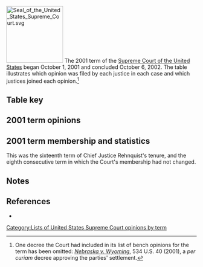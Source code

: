 [[Image:Seal of the United States Supreme Court.svg|150px|right]]
The 2001 term of the [[Supreme Court of the United States]] began October 1, 2001 and concluded October 6, 2002. The table illustrates which opinion was filed by each justice in each case and which justices joined each opinion.<ref>One decree the Court had included in its list of bench opinions for the term has been omitted: ''[[Nebraska v. Wyoming]]'', 534 U.S. 40 (2001), a ''per curiam'' decree approving the parties' settlement.</ref>

==Table key==
{{SCOTUStablekey}}

==2001 term opinions==
{{SCOTUS-termlist-start|Rehnquist|Stevens|O'Connor|Scalia|Kennedy|Souter|Thomas|Ginsburg|Breyer}}
{{SCOTUS-termlist-entry
 |#=1
 |case=United States Postal Service v. Gregory
 |volume=534
 |page=1
 |argue-date=October 9, 2001
 |decision-date=November 13, 2001
 |justice1-opinion1=joinmajority |justice1-sortcode=J1<!--rehnquist-->
 |justice2-opinion1=joinmajority |justice2-sortcode=J1<!--stevens-->
 |justice3-opinion1=majority |justice3-sortcode=1<!--o'connor-->
 |justice4-opinion1=joinmajority |justice4-sortcode=J1<!--scalia-->
 |justice5-opinion1=joinmajority |justice5-sortcode=J1<!--kennedy-->
 |justice6-opinion1=joinmajority |justice6-sortcode=J1<!--souter-->
 |justice7-opinion1=joinmajority |justice7-opinion2=concurrence1 |justice7-sortcode=2J1<!--thomas-->
 |justice8-opinion1=concurrence2 |justice8-sortcode=2<!--ginsburg-->
 |justice9-opinion1=joinmajority |justice9-sortcode=J1<!--breyer-->
}}
{{SCOTUS-termlist-entry
 |#=2
 |case=TRW Inc. v. Andrews
 |volume=534
 |page=19
 |argue-date=October 9, 2001
 |decision-date=November 13, 2001
 |justice1-opinion1=joinmajority |justice1-sortcode=J1<!--rehnquist-->
 |justice2-opinion1=joinmajority |justice2-sortcode=J1<!--stevens-->
 |justice3-opinion1=joinmajority |justice3-sortcode=J1<!--o'connor-->
 |justice4-opinion1=concurrence |justice4-sortcode=2<!--scalia-->
 |justice5-opinion1=joinmajority |justice5-sortcode=J1<!--kennedy-->
 |justice6-opinion1=joinmajority |justice6-sortcode=J1<!--souter-->
 |justice7-opinion1=joinconcurrence |justice7-sortcode=J2<!--thomas-->
 |justice8-opinion1=majority |justice8-sortcode=1<!--ginsburg-->
 |justice9-opinion1=joinmajority |justice9-sortcode=J1<!--breyer-->
}}
{{SCOTUS-termlist-entry
 |#=3
 |case=Correctional Services Corp. v. Malesko
 |volume=534
 |page=61
 |argue-date=October 1, 2001
 |decision-date=November 27, 2001
 |justice1-opinion1=majority |justice1-sortcode=1<!--rehnquist-->
 |justice2-opinion1=dissent |justice2-sortcode=4<!--stevens-->
 |justice3-opinion1=joinmajority |justice3-sortcode=J1<!--o'connor-->
 |justice4-opinion1=joinmajority |justice4-opinion2=concurrence |justice4-sortcode=2J1<!--scalia-->
 |justice5-opinion1=joinmajority |justice5-sortcode=J1<!--kennedy-->
 |justice6-opinion1=joindissent |justice6-sortcode=J4<!--souter-->
 |justice7-opinion1=joinmajority |justice7-opinion2=joinconcurrence |justice7-sortcode=J1J2<!--thomas-->
 |justice8-opinion1=joindissent |justice8-sortcode=J4<!--ginsburg-->
 |justice9-opinion1=joindissent |justice9-sortcode=J4<!--breyer-->
}}
{{SCOTUS-termlist-entry
 |#=4
 |case=Chickasaw Nation v. United States
 |volume=534
 |page=84
 |argue-date=October 2, 2001
 |decision-date=November 27, 2001
 |justice1-opinion1=joinmajority |justice1-sortcode=J1<!--rehnquist-->
 |justice2-opinion1=joinmajority |justice2-sortcode=J1<!--stevens-->
 |justice3-opinion1=dissent |justice3-sortcode=4<!--o'connor-->
 |justice4-opinion1=partjoinmajority |justice4-sortcode=J1X<!--scalia-->
 |justice5-opinion1=joinmajority |justice5-sortcode=J1<!--kennedy-->
 |justice6-opinion1=joindissent |justice6-sortcode=J4<!--souter-->
 |justice7-opinion1=partjoinmajority |justice7-sortcode=J1X<!--thomas-->
 |justice8-opinion1=joinmajority |justice8-sortcode=J1<!--ginsburg-->
 |justice9-opinion1=majority |justice9-sortcode=1<!--breyer-->
}}
{{SCOTUS-termlist-entry
 |#=5
 |case=Adarand Constructors, Inc. v. Mineta
 |volume=534
 |page=103
 |argue-date=October 31, 2001
 |decision-date=November 27, 2001
 |justice1-opinion1=joinmajority |justice1-sortcode=J1<!--rehnquist-->
 |justice2-opinion1=joinmajority |justice2-sortcode=J1<!--stevens-->
 |justice3-opinion1=joinmajority |justice3-sortcode=J1<!--o'connor-->
 |justice4-opinion1=joinmajority |justice4-sortcode=J1<!--scalia-->
 |justice5-opinion1=joinmajority |justice5-sortcode=J1<!--kennedy-->
 |justice6-opinion1=joinmajority |justice6-sortcode=J1<!--souter-->
 |justice7-opinion1=joinmajority |justice7-sortcode=J1<!--thomas-->
 |justice8-opinion1=joinmajority |justice8-sortcode=J1<!--ginsburg-->
 |justice9-opinion1=joinmajority |justice9-sortcode=J1<!--breyer-->
}}
{{SCOTUS-termlist-entry
 |#=6
 |case=United States v. Knights
 |volume=534
 |page=112
 |argue-date=November 6, 2001
 |decision-date=December 10, 2001
 |justice1-opinion1=majority |justice1-sortcode=1<!--rehnquist-->
 |justice2-opinion1=joinmajority |justice2-sortcode=J1<!--stevens-->
 |justice3-opinion1=joinmajority |justice3-sortcode=J1<!--o'connor-->
 |justice4-opinion1=joinmajority |justice4-sortcode=J1<!--scalia-->
 |justice5-opinion1=joinmajority |justice5-sortcode=J1<!--kennedy-->
 |justice6-opinion1=joinmajority |justice6-opinion2=concurrence |justice6-sortcode=2J1<!--souter-->
 |justice7-opinion1=joinmajority |justice7-sortcode=J1<!--thomas-->
 |justice8-opinion1=joinmajority |justice8-sortcode=J1<!--ginsburg-->
 |justice9-opinion1=joinmajority |justice9-sortcode=J1<!--breyer-->
}}
{{SCOTUS-termlist-entry
 |#=7
 |case=J. E. M. Ag Supply, Inc. v. Pioneer Hi-Bred International, Inc.
 |volume=534
 |page=124
 |argue-date=October 3, 2001
 |decision-date=December 10, 2001
 |justice1-opinion1=joinmajority |justice1-sortcode=J1<!--rehnquist-->
 |justice2-opinion1=joindissent |justice2-sortcode=J4<!--stevens-->
 |justice3-opinion1=didnotparticipate |justice3-sortcode=X<!--o'connor-->
 |justice4-opinion1=joinmajority |justice4-opinion2=concurrence |justice4-sortcode=2J1<!--scalia-->
 |justice5-opinion1=joinmajority |justice5-sortcode=J1<!--kennedy-->
 |justice6-opinion1=joinmajority |justice6-sortcode=J1<!--souter-->
 |justice7-opinion1=majority |justice7-sortcode=1<!--thomas-->
 |justice8-opinion1=joinmajority |justice8-sortcode=J1<!--ginsburg-->
 |justice9-opinion1=dissent |justice9-sortcode=4<!--breyer-->
}}
{{SCOTUS-termlist-entry
 |#=8
 |case=Stewart v. Smith
 |volume=534
 |page=157
 |argue-date=
 |decision-date=December 12, 2001
 |justice1-opinion1=joinmajority |justice1-sortcode=J1<!--rehnquist-->
 |justice2-opinion1=joinmajority |justice2-sortcode=J1<!--stevens-->
 |justice3-opinion1=joinmajority |justice3-sortcode=J1<!--o'connor-->
 |justice4-opinion1=joinmajority |justice4-sortcode=J1<!--scalia-->
 |justice5-opinion1=joinmajority |justice5-sortcode=J1<!--kennedy-->
 |justice6-opinion1=joinmajority |justice6-sortcode=J1<!--souter-->
 |justice7-opinion1=joinmajority |justice7-sortcode=J1<!--thomas-->
 |justice8-opinion1=joinmajority |justice8-sortcode=J1<!--ginsburg-->
 |justice9-opinion1=joinmajority |justice9-sortcode=J1<!--breyer-->
}}
{{SCOTUS-termlist-entry
 |#=9
 |case=Dusenberry v. United States
 |volume=534
 |page=161
 |argue-date=October 29, 2001
 |decision-date=January 8, 2002
 |justice1-opinion1=majority |justice1-sortcode=1<!--rehnquist-->
 |justice2-opinion1=joindissent |justice2-sortcode=J4<!--stevens-->
 |justice3-opinion1=joinmajority |justice3-sortcode=J1<!--o'connor-->
 |justice4-opinion1=joinmajority |justice4-sortcode=J1<!--scalia-->
 |justice5-opinion1=joinmajority |justice5-sortcode=J1<!--kennedy-->
 |justice6-opinion1=joindissent |justice6-sortcode=J4<!--souter-->
 |justice7-opinion1=joinmajority |justice7-sortcode=J1<!--thomas-->
 |justice8-opinion1=dissent |justice8-sortcode=4<!--ginsburg-->
 |justice9-opinion1=joindissent |justice9-sortcode=J4<!--breyer-->
}}
{{SCOTUS-termlist-entry
 |#=10
 |case=Toyota Motor Mfg., Ky., Inc. v. Williams
 |volume=534
 |page=184
 |argue-date=November 7, 2001
 |decision-date=January 8, 2002
 |justice1-opinion1=joinmajority |justice1-sortcode=J1<!--rehnquist-->
 |justice2-opinion1=joinmajority |justice2-sortcode=J1<!--stevens-->
 |justice3-opinion1=majority |justice3-sortcode=1<!--o'connor-->
 |justice4-opinion1=joinmajority |justice4-sortcode=J1<!--scalia-->
 |justice5-opinion1=joinmajority |justice5-sortcode=J1<!--kennedy-->
 |justice6-opinion1=joinmajority |justice6-sortcode=J1<!--souter-->
 |justice7-opinion1=joinmajority |justice7-sortcode=J1<!--thomas-->
 |justice8-opinion1=joinmajority |justice8-sortcode=J1<!--ginsburg-->
 |justice9-opinion1=joinmajority |justice9-sortcode=J1<!--breyer-->
}}
{{SCOTUS-termlist-entry
 |#=11
 |case=Great-West Life & Annuity Ins. Co. v. Knudson
 |volume=534
 |page=204
 |argue-date=October 1, 2001
 |decision-date=January 8, 2002
 |justice1-opinion1=joinmajority |justice1-sortcode=J1<!--rehnquist-->
 |justice2-opinion1=dissent1 |justice2-opinion2=joindissent2 |justice2-sortcode=4J4<!--stevens-->
 |justice3-opinion1=joinmajority |justice3-sortcode=J1<!--o'connor-->
 |justice4-opinion1=majority |justice4-sortcode=1<!--scalia-->
 |justice5-opinion1=joinmajority |justice5-sortcode=J1<!--kennedy-->
 |justice6-opinion1=joindissent2 |justice6-sortcode=J4<!--souter-->
 |justice7-opinion1=joinmajority |justice7-sortcode=J1<!--thomas-->
 |justice8-opinion1=dissent2 |justice8-sortcode=4<!--ginsburg-->
 |justice9-opinion1=joindissent2 |justice9-sortcode=J4<!--breyer-->
}}
{{SCOTUS-termlist-entry
 |#=12
 |case=Chao v. Mallard Bay Drilling, Inc.
 |volume=534
 |page=235
 |argue-date=October 31, 2001
 |decision-date=January 9, 2002
 |justice1-opinion1=joinmajority |justice1-sortcode=J1<!--rehnquist-->
 |justice2-opinion1=majority |justice2-sortcode=1<!--stevens-->
 |justice3-opinion1=joinmajority |justice3-sortcode=J1<!--o'connor-->
 |justice4-opinion1=didnotparticipate |justice4-sortcode=X<!--scalia-->
 |justice5-opinion1=joinmajority |justice5-sortcode=J1<!--kennedy-->
 |justice6-opinion1=joinmajority |justice6-sortcode=J1<!--souter-->
 |justice7-opinion1=joinmajority |justice7-sortcode=J1<!--thomas-->
 |justice8-opinion1=joinmajority |justice8-sortcode=J1<!--ginsburg-->
 |justice9-opinion1=joinmajority |justice9-sortcode=J1<!--breyer-->
}}
{{SCOTUS-termlist-entry
 |#=13
 |case=Kelly v. South Carolina
 |volume=234
 |page=246
 |argue-date=November 26, 2001
 |decision-date=January 9, 2002
 |justice1-opinion1=dissent1 |justice1-sortcode=4<!--rehnquist-->
 |justice2-opinion1=joinmajority |justice2-sortcode=J1<!--stevens-->
 |justice3-opinion1=joinmajority |justice3-sortcode=J1<!--o'connor-->
 |justice4-opinion1=joindissent2 |justice4-sortcode=J4<!--scalia-->
 |justice5-opinion1=joindissent1 |justice5-sortcode=J4<!--kennedy-->
 |justice6-opinion1=majority |justice6-sortcode=1<!--souter-->
 |justice7-opinion1=dissent2 |justice7-sortcode=4<!--thomas-->
 |justice8-opinion1=joinmajority |justice8-sortcode=J1<!--ginsburg-->
 |justice9-opinion1=joinmajority |justice9-sortcode=J1<!--breyer-->
}}
{{SCOTUS-termlist-entry
 |#=14
 |case=United States v. Arvizu
 |volume=534
 |page=266
 |argue-date=November 27, 2001
 |decision-date=January 15, 2002
 |justice1-opinion1=majority |justice1-sortcode=1<!--rehnquist-->
 |justice2-opinion1=joinmajority |justice2-sortcode=J1<!--stevens-->
 |justice3-opinion1=joinmajority |justice3-sortcode=J1<!--o'connor-->
 |justice4-opinion1=joinmajority |justice4-opinion2=concurrence |justice4-sortcode=2J1<!--scalia-->
 |justice5-opinion1=joinmajority |justice5-sortcode=J1<!--kennedy-->
 |justice6-opinion1=joinmajority |justice6-sortcode=J1<!--souter-->
 |justice7-opinion1=joinmajority |justice7-sortcode=J1<!--thomas-->
 |justice8-opinion1=joinmajority |justice8-sortcode=J1<!--ginsburg-->
 |justice9-opinion1=joinmajority |justice9-sortcode=J1<!--breyer-->
}}
{{SCOTUS-termlist-entry
 |#=15
 |case=EEOC v. Waffle House, Inc.
 |volume=534
 |page=279
 |argue-date=October 10, 2001
 |decision-date=January 15, 2002
 |justice1-opinion1=joindissent |justice1-sortcode=J4<!--rehnquist-->
 |justice2-opinion1=majority |justice2-sortcode=1<!--stevens-->
 |justice3-opinion1=joinmajority |justice3-sortcode=J1<!--o'connor-->
 |justice4-opinion1=joindissent |justice4-sortcode=J4<!--scalia-->
 |justice5-opinion1=joinmajority |justice5-sortcode=J1<!--kennedy-->
 |justice6-opinion1=joinmajority |justice6-sortcode=J1<!--souter-->
 |justice7-opinion1=dissent |justice7-sortcode=4<!--thomas-->
 |justice8-opinion1=joinmajority |justice8-sortcode=J1<!--ginsburg-->
 |justice9-opinion1=joinmajority |justice9-sortcode=J1<!--breyer-->
}}
{{SCOTUS-termlist-entry
 |#=16
 |case=Thomas v. Chicago Park Dist.
 |volume=534
 |page=316
 |argue-date=December 3, 2001
 |decision-date=January 15, 2002
 |justice1-opinion1=joinmajority |justice1-sortcode=J1<!--rehnquist-->
 |justice2-opinion1=joinmajority |justice2-sortcode=J1<!--stevens-->
 |justice3-opinion1=joinmajority |justice3-sortcode=J1<!--o'connor-->
 |justice4-opinion1=majority |justice4-sortcode=1<!--scalia-->
 |justice5-opinion1=joinmajority |justice5-sortcode=J1<!--kennedy-->
 |justice6-opinion1=joinmajority |justice6-sortcode=J1<!--souter-->
 |justice7-opinion1=joinmajority |justice7-sortcode=J1<!--thomas-->
 |justice8-opinion1=joinmajority |justice8-sortcode=J1<!--ginsburg-->
 |justice9-opinion1=joinmajority |justice9-sortcode=J1<!--breyer-->
}}
{{SCOTUS-termlist-entry
 |#=17
 |case=National Cable & Telecommunications Assn., Inc. v. Gulf Power Co.
 |volume=534
 |page=327
 |argue-date=October 2, 2001
 |decision-date=January 16, 2002
 |justice1-opinion1=joinmajority |justice1-sortcode=J1<!--rehnquist-->
 |justice2-opinion1=joinmajority |justice2-sortcode=J1<!--stevens-->
 |justice3-opinion1=didnotparticipate |justice3-sortcode=X<!--o'connor-->
 |justice4-opinion1=joinmajority |justice4-sortcode=J1<!--scalia-->
 |justice5-opinion1=majority |justice5-sortcode=1<!--kennedy-->
 |justice6-opinion1=partjoinmajority |justice6-opinion2=joinconcurrencedissent |justice6-sortcode=J1XJ3<!--souter-->
 |justice7-opinion1=partjoinmajority |justice7-opinion2=concurrencedissent |justice7-sortcode=3J1X<!--thomas-->
 |justice8-opinion1=joinmajority |justice8-sortcode=J1<!--ginsburg-->
 |justice9-opinion1=joinmajority |justice9-sortcode=J1<!--breyer-->
}}
{{SCOTUS-termlist-entry
 |#=18
 |case=Lee v. Kemna
 |volume=534
 |page=362
 |argue-date=October 29, 2001
 |decision-date=January 22, 2002
 |justice1-opinion1=joinmajority |justice1-sortcode=J1<!--rehnquist-->
 |justice2-opinion1=joinmajority |justice2-sortcode=J1<!--stevens-->
 |justice3-opinion1=joinmajority |justice3-sortcode=J1<!--o'connor-->
 |justice4-opinion1=joindissent |justice4-sortcode=J4<!--scalia-->
 |justice5-opinion1=dissent |justice5-sortcode=4<!--kennedy-->
 |justice6-opinion1=joinmajority |justice6-sortcode=J1<!--souter-->
 |justice7-opinion1=joindissent |justice7-sortcode=J4<!--thomas-->
 |justice8-opinion1=majority |justice8-sortcode=1<!--ginsburg-->
 |justice9-opinion1=joinmajority |justice9-sortcode=J1<!--breyer-->
}}
{{SCOTUS-termlist-entry
 |#=19
 |case=Kansas v. Crane
 |volume=534
 |page=407
 |argue-date=October 30, 2001
 |decision-date=January 22, 2002
 |justice1-opinion1=joinmajority |justice1-sortcode=J1<!--rehnquist-->
 |justice2-opinion1=joinmajority |justice2-sortcode=J1<!--stevens-->
 |justice3-opinion1=joinmajority |justice3-sortcode=J1<!--o'connor-->
 |justice4-opinion1=dissent |justice4-sortcode=4<!--scalia-->
 |justice5-opinion1=joinmajority |justice5-sortcode=J1<!--kennedy-->
 |justice6-opinion1=joinmajority |justice6-sortcode=J1<!--souter-->
 |justice7-opinion1=joindissent |justice7-sortcode=J4<!--thomas-->
 |justice8-opinion1=joinmajority |justice8-sortcode=J1<!--ginsburg-->
 |justice9-opinion1=majority |justice9-sortcode=1<!--breyer-->
}}
{{SCOTUS-termlist-entry
 |#=20
 |case=Owasso Independent School Dist. No. I-011 v. Falvo
 |volume=534
 |page=426
 |argue-date=November 27, 2001
 |decision-date=February 19, 2002
 |justice1-opinion1=joinmajority |justice1-sortcode=J1<!--rehnquist-->
 |justice2-opinion1=joinmajority |justice2-sortcode=J1<!--stevens-->
 |justice3-opinion1=joinmajority |justice3-sortcode=J1<!--o'connor-->
 |justice4-opinion1=concurrence |justice4-sortcode=2<!--scalia-->
 |justice5-opinion1=majority |justice5-sortcode=1<!--kennedy-->
 |justice6-opinion1=joinmajority |justice6-sortcode=J1<!--souter-->
 |justice7-opinion1=joinmajority |justice7-sortcode=J1<!--thomas-->
 |justice8-opinion1=joinmajority |justice8-sortcode=J1<!--ginsburg-->
 |justice9-opinion1=joinmajority |justice9-sortcode=J1<!--breyer-->
}}
{{SCOTUS-termlist-entry
 |#=21
 |case=Barnhart v. Sigmon Coal Co.
 |volume=534
 |page=438
 |argue-date=November 7, 2001
 |decision-date=February 19, 2002
 |justice1-opinion1=joinmajority |justice1-sortcode=J1<!--rehnquist-->
 |justice2-opinion1=dissent |justice2-sortcode=4<!--stevens-->
 |justice3-opinion1=joindissent |justice3-sortcode=J4<!--o'connor-->
 |justice4-opinion1=joinmajority |justice4-sortcode=J1<!--scalia-->
 |justice5-opinion1=joinmajority |justice5-sortcode=J1<!--kennedy-->
 |justice6-opinion1=joinmajority |justice6-sortcode=J1<!--souter-->
 |justice7-opinion1=majority |justice7-sortcode=1<!--thomas-->
 |justice8-opinion1=joinmajority |justice8-sortcode=J1<!--ginsburg-->
 |justice9-opinion1=joindissent |justice9-sortcode=J4<!--breyer-->
}}
{{SCOTUS-termlist-entry
 |#=22
 |case=Wisconsin Dept. of Health and Family Servs. v. Blumer
 |volume=534
 |page=473
 |argue-date=December 3, 2001
 |decision-date=February 20, 2002
 |justice1-opinion1=joinmajority |justice1-sortcode=J1<!--rehnquist-->
 |justice2-opinion1=dissent |justice2-sortcode=4<!--stevens-->
 |justice3-opinion1=joindissent |justice3-sortcode=J4<!--o'connor-->
 |justice4-opinion1=joindissent |justice4-sortcode=J4<!--scalia-->
 |justice5-opinion1=joinmajority |justice5-sortcode=J1<!--kennedy-->
 |justice6-opinion1=joinmajority |justice6-sortcode=J1<!--souter-->
 |justice7-opinion1=joinmajority |justice7-sortcode=J1<!--thomas-->
 |justice8-opinion1=majority |justice8-sortcode=1<!--ginsburg-->
 |justice9-opinion1=joinmajority |justice9-sortcode=J1<!--breyer-->
}}
{{SCOTUS-termlist-entry
 |#=23
 |case=Swierkiewicz v. Sorema N. A.
 |volume=534
 |page=506
 |argue-date=January 15, 2002
 |decision-date=February 26, 2002
 |justice1-opinion1=joinmajority |justice1-sortcode=J1<!--rehnquist-->
 |justice2-opinion1=joinmajority |justice2-sortcode=J1<!--stevens-->
 |justice3-opinion1=joinmajority |justice3-sortcode=J1<!--o'connor-->
 |justice4-opinion1=joinmajority |justice4-sortcode=J1<!--scalia-->
 |justice5-opinion1=joinmajority |justice5-sortcode=J1<!--kennedy-->
 |justice6-opinion1=joinmajority |justice6-sortcode=J1<!--souter-->
 |justice7-opinion1=majority |justice7-sortcode=1<!--thomas-->
 |justice8-opinion1=joinmajority |justice8-sortcode=J1<!--ginsburg-->
 |justice9-opinion1=joinmajority |justice9-sortcode=J1<!--breyer-->
}}
{{SCOTUS-termlist-entry
 |#=24
 |case=Porter v. Nussle
 |volume=534
 |page=516
 |argue-date=January 14, 2002
 |decision-date=February 26, 2002
 |justice1-opinion1=joinmajority |justice1-sortcode=J1<!--rehnquist-->
 |justice2-opinion1=joinmajority |justice2-sortcode=J1<!--stevens-->
 |justice3-opinion1=joinmajority |justice3-sortcode=J1<!--o'connor-->
 |justice4-opinion1=joinmajority |justice4-sortcode=J1<!--scalia-->
 |justice5-opinion1=joinmajority |justice5-sortcode=J1<!--kennedy-->
 |justice6-opinion1=joinmajority |justice6-sortcode=J1<!--souter-->
 |justice7-opinion1=joinmajority |justice7-sortcode=J1<!--thomas-->
 |justice8-opinion1=majority |justice8-sortcode=1<!--ginsburg-->
 |justice9-opinion1=joinmajority |justice9-sortcode=J1<!--breyer-->
}}
{{SCOTUS-termlist-entry
 |#=25
 |case=Raygor v. Regents of Univ. of Minn.
 |volume=534
 |page=533
 |argue-date=November 26, 2001
 |decision-date=February 27, 2002
 |justice1-opinion1=joinmajority |justice1-sortcode=J1<!--rehnquist-->
 |justice2-opinion1=dissent |justice2-sortcode=4<!--stevens-->
 |justice3-opinion1=majority |justice3-sortcode=1<!--o'connor-->
 |justice4-opinion1=joinmajority |justice4-sortcode=J1<!--scalia-->
 |justice5-opinion1=joinmajority |justice5-sortcode=J1<!--kennedy-->
 |justice6-opinion1=joindissent |justice6-sortcode=J4<!--souter-->
 |justice7-opinion1=joinmajority |justice7-sortcode=J1<!--thomas-->
 |justice8-opinion1=concurrence |justice8-sortcode=2<!--ginsburg-->
 |justice9-opinion1=joindissent |justice9-sortcode=J4<!--breyer-->
}}
{{SCOTUS-termlist-entry
 |#=26
 |case=New York v. FERC
 |volume=535
 |page=1
 |argue-date=October 3, 2001
 |decision-date=March 4, 2002
 |justice1-opinion1=joinmajority |justice1-sortcode=J1<!--rehnquist-->
 |justice2-opinion1=majority |justice2-sortcode=1<!--stevens-->
 |justice3-opinion1=joinmajority |justice3-sortcode=J1<!--o'connor-->
 |justice4-opinion1=partjoinmajority |justice4-opinion2=joinconcurrencedissent |justice4-sortcode=J1XJ3<!--scalia-->
 |justice5-opinion1=partjoinmajority |justice5-opinion2=joinconcurrencedissent |justice5-sortcode=J1XJ3<!--kennedy-->
 |justice6-opinion1=joinmajority |justice6-sortcode=J1<!--souter-->
 |justice7-opinion1=partjoinmajority |justice7-opinion2=concurrencedissent |justice7-sortcode=3J1X<!--thomas-->
 |justice8-opinion1=joinmajority |justice8-sortcode=J1<!--ginsburg-->
 |justice9-opinion1=joinmajority |justice9-sortcode=J1<!--breyer-->
}}
{{SCOTUS-termlist-entry
 |#=27
 |case=Young v. United States
 |volume=535
 |page=43
 |argue-date=January 9, 2002
 |decision-date=March 4, 2002
 |justice1-opinion1=joinmajority |justice1-sortcode=J1<!--rehnquist-->
 |justice2-opinion1=joinmajority |justice2-sortcode=J1<!--stevens-->
 |justice3-opinion1=joinmajority |justice3-sortcode=J1<!--o'connor-->
 |justice4-opinion1=majority |justice4-sortcode=1<!--scalia-->
 |justice5-opinion1=joinmajority |justice5-sortcode=J1<!--kennedy-->
 |justice6-opinion1=joinmajority |justice6-sortcode=J1<!--souter-->
 |justice7-opinion1=joinmajority |justice7-sortcode=J1<!--thomas-->
 |justice8-opinion1=joinmajority |justice8-sortcode=J1<!--ginsburg-->
 |justice9-opinion1=joinmajority |justice9-sortcode=J1<!--breyer-->
}}
{{SCOTUS-termlist-entry
 |#=28
 |case=United States v. Vonn
 |volume=535
 |page=55
 |argue-date=November 6, 2001
 |decision-date=March 4, 2002
 |justice1-opinion1=joinmajority |justice1-sortcode=J1<!--rehnquist-->
 |justice2-opinion1=partjoinmajority |justice2-opinion2=concurrencedissent |justice2-sortcode=3J1X<!--stevens-->
 |justice3-opinion1=joinmajority |justice3-sortcode=J1<!--o'connor-->
 |justice4-opinion1=joinmajority |justice4-sortcode=J1<!--scalia-->
 |justice5-opinion1=joinmajority |justice5-sortcode=J1<!--kennedy-->
 |justice6-opinion1=majority |justice6-sortcode=1<!--souter-->
 |justice7-opinion1=joinmajority |justice7-sortcode=J1<!--thomas-->
 |justice8-opinion1=joinmajority |justice8-sortcode=J1<!--ginsburg-->
 |justice9-opinion1=joinmajority |justice9-sortcode=J1<!--breyer-->
}}
{{SCOTUS-termlist-entry
 |#=29
 |case=Ragsdale v. Wolverine World Wide, Inc.
 |volume=535
 |page=81
 |argue-date=January 7, 2002
 |decision-date=March 19, 2002
 |justice1-opinion1=joinmajority |justice1-sortcode=J1<!--rehnquist-->
 |justice2-opinion1=joinmajority |justice2-sortcode=J1<!--stevens-->
 |justice3-opinion1=dissent |justice3-sortcode=4<!--o'connor-->
 |justice4-opinion1=joinmajority |justice4-sortcode=J1<!--scalia-->
 |justice5-opinion1=majority |justice5-sortcode=1<!--kennedy-->
 |justice6-opinion1=joindissent |justice6-sortcode=J4<!--souter-->
 |justice7-opinion1=joinmajority |justice7-sortcode=J1<!--thomas-->
 |justice8-opinion1=joindissent |justice8-sortcode=J4<!--ginsburg-->
 |justice9-opinion1=joindissent |justice9-sortcode=J4<!--breyer-->
}}
{{SCOTUS-termlist-entry
 |#=30
 |case=Edelman v. Lynchburg College
 |volume=535
 |page=106
 |argue-date=January 8, 2002
 |decision-date=March 19, 2002
 |justice1-opinion1=joinmajority |justice1-sortcode=J1<!--rehnquist-->
 |justice2-opinion1=joinmajority |justice2-sortcode=J1<!--stevens-->
 |justice3-opinion1=concurrence1 |justice3-sortcode=2<!--o'connor-->
 |justice4-opinion1=joinconcurrence1 |justice4-sortcode=J2<!--scalia-->
 |justice5-opinion1=joinmajority |justice5-sortcode=J1<!--kennedy-->
 |justice6-opinion1=majority |justice6-sortcode=1<!--souter-->
 |justice7-opinion1=joinmajority |justice7-opinion2=concurrence2 |justice7-sortcode=2J1<!--thomas-->
 |justice8-opinion1=joinmajority |justice8-sortcode=J1<!--ginsburg-->
 |justice9-opinion1=joinmajority |justice9-sortcode=J1<!--breyer-->
}}
{{SCOTUS-termlist-entry
 |#=31
 |case=Department of Housing and Urban Development v. Rucker
 |volume=535
 |page=125
 |argue-date=February 19, 2002
 |decision-date=March 26, 2002
 |justice1-opinion1=majority |justice1-sortcode=1<!--rehnquist-->
 |justice2-opinion1=joinmajority |justice2-sortcode=J1<!--stevens-->
 |justice3-opinion1=joinmajority |justice3-sortcode=J1<!--o'connor-->
 |justice4-opinion1=joinmajority |justice4-sortcode=J1<!--scalia-->
 |justice5-opinion1=joinmajority |justice5-sortcode=J1<!--kennedy-->
 |justice6-opinion1=joinmajority |justice6-sortcode=J1<!--souter-->
 |justice7-opinion1=joinmajority |justice7-sortcode=J1<!--thomas-->
 |justice8-opinion1=joinmajority |justice8-sortcode=J1<!--ginsburg-->
 |justice9-opinion1=didnotparticipate |justice9-sortcode=X<!--breyer-->
}}
{{SCOTUS-termlist-entry
 |#=32
 |case=Hoffman Plastic Compounds, Inc. v. NLRB
 |volume=535
 |page=137
 |argue-date=January 15, 2002
 |decision-date=March 27, 2002
 |justice1-opinion1=majority |justice1-sortcode=1<!--rehnquist-->
 |justice2-opinion1=joindissent |justice2-sortcode=J4<!--stevens-->
 |justice3-opinion1=joinmajority |justice3-sortcode=J1<!--o'connor-->
 |justice4-opinion1=joinmajority |justice4-sortcode=J1<!--scalia-->
 |justice5-opinion1=joinmajority |justice5-sortcode=J1<!--kennedy-->
 |justice6-opinion1=joindissent |justice6-sortcode=J4<!--souter-->
 |justice7-opinion1=joinmajority |justice7-sortcode=J1<!--thomas-->
 |justice8-opinion1=joindissent |justice8-sortcode=J4<!--ginsburg-->
 |justice9-opinion1=dissent |justice9-sortcode=4<!--breyer-->
}}
{{SCOTUS-termlist-entry
 |#=33
 |case=Mickens v. Taylor
 |volume=535
 |page=162
 |argue-date=November 5, 2001
 |decision-date=March 27, 2002
 |justice1-opinion1=joinmajority |justice1-sortcode=J1<!--rehnquist-->
 |justice2-opinion1=dissent1 |justice2-sortcode=4<!--stevens-->
 |justice3-opinion1=joinmajority |justice3-opinion2=joinconcurrence |justice3-sortcode=J1J2<!--o'connor-->
 |justice4-opinion1=majority |justice4-sortcode=1<!--scalia-->
 |justice5-opinion1=joinmajority |justice5-opinion2=concurrence |justice5-sortcode=2J1<!--kennedy-->
 |justice6-opinion1=dissent2 |justice6-sortcode=4<!--souter-->
 |justice7-opinion1=joinmajority |justice7-sortcode=J1<!--thomas-->
 |justice8-opinion1=joindissent3 |justice8-sortcode=J4<!--ginsburg-->
 |justice9-opinion1=dissent3 |justice9-sortcode=4<!--breyer-->
}}
{{SCOTUS-termlist-entry
 |#=34
 |case=Barnhart v. Walton
 |volume=535
 |page=212
 |argue-date=January 16, 2002
 |decision-date=March 27, 2002
 |justice1-opinion1=joinmajority |justice1-sortcode=J1<!--rehnquist-->
 |justice2-opinion1=joinmajority |justice2-sortcode=J1<!--stevens-->
 |justice3-opinion1=joinmajority |justice3-sortcode=J1<!--o'connor-->
 |justice4-opinion1=partjoinmajority |justice4-opinion2=concurrence |justice4-sortcode=2J1X<!--scalia-->
 |justice5-opinion1=joinmajority |justice5-sortcode=J1<!--kennedy-->
 |justice6-opinion1=joinmajority |justice6-sortcode=J1<!--souter-->
 |justice7-opinion1=joinmajority |justice7-sortcode=J1<!--thomas-->
 |justice8-opinion1=joinmajority |justice8-sortcode=J1<!--ginsburg-->
 |justice9-opinion1=majority |justice9-sortcode=1<!--breyer-->
}}
{{SCOTUS-termlist-entry
 |#=35
 |case1=Adams v. Florida Power Corp.
 |volume=535
 |page=228
 |argue-date=March 20, 2002
 |decision-date=April 1, 2002
 |note=<ref>The Court in ''Adams'' dismissed ''[[certiorari]]'' as improvidently granted.</ref>
 |justice1-opinion1=joinmajority |justice1-sortcode=J1<!--rehnquist-->
 |justice2-opinion1=joinmajority |justice2-sortcode=J1<!--stevens-->
 |justice3-opinion1=joinmajority |justice3-sortcode=J1<!--o'connor-->
 |justice4-opinion1=joinmajority |justice4-sortcode=J1<!--scalia-->
 |justice5-opinion1=joinmajority |justice5-sortcode=J1<!--kennedy-->
 |justice6-opinion1=joinmajority |justice6-sortcode=J1<!--souter-->
 |justice7-opinion1=joinmajority |justice7-sortcode=J1<!--thomas-->
 |justice8-opinion1=joinmajority |justice8-sortcode=J1<!--ginsburg-->
 |justice9-opinion1=joinmajority |justice9-sortcode=J1<!--breyer-->
}}
{{SCOTUS-termlist-entry
 |#=36
 |case=Sao Paulo State of Federative Republic of Brazil v. American Tobacco Co.
 |volume=535
 |page=229
 |argue-date=
 |decision-date=April 1, 2002
 |justice1-opinion1=joinmajority |justice1-sortcode=J1<!--rehnquist-->
 |justice2-opinion1=joinmajority |justice2-sortcode=J1<!--stevens-->
 |justice3-opinion1=joinmajority |justice3-sortcode=J1<!--o'connor-->
 |justice4-opinion1=joinmajority |justice4-sortcode=J1<!--scalia-->
 |justice5-opinion1=joinmajority |justice5-sortcode=J1<!--kennedy-->
 |justice6-opinion1=joinmajority |justice6-sortcode=J1<!--souter-->
 |justice7-opinion1=joinmajority |justice7-sortcode=J1<!--thomas-->
 |justice8-opinion1=joinmajority |justice8-sortcode=J1<!--ginsburg-->
 |justice9-opinion1=joinmajority |justice9-sortcode=J1<!--breyer-->
}}
{{SCOTUS-termlist-entry
 |#=37
 |case=Ashcroft v. Free Speech Coalition
 |volume=535
 |page=234
 |argue-date=October 30, 2001
 |decision-date=April 16, 2002
 |justice1-opinion1=partjoinconcurrencedissent |justice1-opinion2=dissent |justice1-sortcode=4J3X<!--rehnquist-->
 |justice2-opinion1=joinmajority |justice2-sortcode=J1<!--stevens-->
 |justice3-opinion1=concurrencedissent |justice3-sortcode=3<!--o'connor-->
 |justice4-opinion1=partjoinconcurrencedissent |justice4-opinion2=partjoindissent |justice4-sortcode=J3XJ4X<!--scalia-->
 |justice5-opinion1=majority |justice5-sortcode=1<!--kennedy-->
 |justice6-opinion1=joinmajority |justice6-sortcode=J1<!--souter-->
 |justice7-opinion1=concurrence |justice7-sortcode=2<!--thomas-->
 |justice8-opinion1=joinmajority |justice8-sortcode=J1<!--ginsburg-->
 |justice9-opinion1=joinmajority |justice9-sortcode=J1<!--breyer-->
}}
{{SCOTUS-termlist-entry
 |#=38
 |case=United States v. Craft
 |volume=535
 |page=274
 |argue-date=January 14, 2002
 |decision-date=April 17, 2002
 |justice1-opinion1=joinmajority |justice1-sortcode=J1<!--rehnquist-->
 |justice2-opinion1=joindissent2 |justice2-sortcode=J4<!--stevens-->
 |justice3-opinion1=majority |justice3-sortcode=1<!--o'connor-->
 |justice4-opinion1=dissent1 |justice4-opinion2=joindissent2 |justice4-sortcode=4J4<!--scalia-->
 |justice5-opinion1=joinmajority |justice5-sortcode=J1<!--kennedy-->
 |justice6-opinion1=joinmajority |justice6-sortcode=J1<!--souter-->
 |justice7-opinion1=joindissent1 |justice7-opinion2=dissent2 |justice7-sortcode=4J4<!--thomas-->
 |justice8-opinion1=joinmajority |justice8-sortcode=J1<!--ginsburg-->
 |justice9-opinion1=joinmajority |justice9-sortcode=J1<!--breyer-->
}}
{{SCOTUS-termlist-entry
 |#=39
 |case=Tahoe-Sierra Preservation Council, Inc. v. Tahoe Regional Planning Agency
 |volume=535
 |page=302
 |argue-date=January 7, 2002
 |decision-date=April 23, 2002
 |justice1-opinion1=dissent1 |justice1-sortcode=4<!--rehnquist-->
 |justice2-opinion1=majority |justice2-sortcode=1<!--stevens-->
 |justice3-opinion1=joinmajority |justice3-sortcode=J1<!--o'connor-->
 |justice4-opinion1=joindissent1 |justice4-opinion2=joindissent2 |justice4-sortcode=J4J4<!--scalia-->
 |justice5-opinion1=joinmajority |justice5-sortcode=J1<!--kennedy-->
 |justice6-opinion1=joinmajority |justice6-sortcode=J1<!--souter-->
 |justice7-opinion1=joindissent1 |justice7-opinion2=dissent2 |justice7-sortcode=4J4<!--thomas-->
 |justice8-opinion1=joinmajority |justice8-sortcode=J1<!--ginsburg-->
 |justice9-opinion1=joinmajority |justice9-sortcode=J1<!--breyer-->
}}
{{SCOTUS-termlist-entry
 |#=40
 |case=Thompson v. Western States Medical Center
 |volume=535
 |page=357
 |argue-date=February 26, 2002
 |decision-date=April 29, 2002
 |justice1-opinion1=joindissent |justice1-sortcode=J4<!--rehnquist-->
 |justice2-opinion1=joindissent |justice2-sortcode=J4<!--stevens-->
 |justice3-opinion1=majority |justice3-sortcode=1<!--o'connor-->
 |justice4-opinion1=joinmajority |justice4-sortcode=J1<!--scalia-->
 |justice5-opinion1=joinmajority |justice5-sortcode=J1<!--kennedy-->
 |justice6-opinion1=joinmajority |justice6-sortcode=J1<!--souter-->
 |justice7-opinion1=joinmajority |justice7-opinion2=concurrence |justice7-sortcode=2J1<!--thomas-->
 |justice8-opinion1=joindissent |justice8-sortcode=J4<!--ginsburg-->
 |justice9-opinion1=dissent |justice9-sortcode=4<!--breyer-->
}}
{{SCOTUS-termlist-entry
 |#=41
 |case=US Airways, Inc. v. Barnett
 |volume=535
 |page=391
 |argue-date=December 4, 2001
 |decision-date=April 29, 2002
 |justice1-opinion1=joinmajority |justice1-sortcode=J1<!--rehnquist-->
 |justice2-opinion1=joinmajority |justice2-opinion2=concurrence1 |justice2-sortcode=2J1<!--stevens-->
 |justice3-opinion1=joinmajority |justice3-opinion2=concurrence2 |justice3-sortcode=2J1<!--o'connor-->
 |justice4-opinion1=dissent1 |justice4-sortcode=4<!--scalia-->
 |justice5-opinion1=joinmajority |justice5-sortcode=J1<!--kennedy-->
 |justice6-opinion1=dissent2 |justice6-sortcode=4<!--souter-->
 |justice7-opinion1=joindissent1 |justice7-sortcode=J4<!--thomas-->
 |justice8-opinion1=joindissent2 |justice8-sortcode=J4<!--ginsburg-->
 |justice9-opinion1=majority |justice9-sortcode=1<!--breyer-->
}}
{{SCOTUS-termlist-entry
 |#=42
 |case=Los Angeles v. Alameda Books, Inc.
 |volume=535
 |page=425
 |argue-date=December 4, 2001
 |decision-date=May 13, 2002
 |justice1-opinion1=joinmajority |justice1-sortcode=J1<!--rehnquist-->
 |justice2-opinion1=joindissent |justice2-sortcode=J4<!--stevens-->
 |justice3-opinion1=plurality |justice3-sortcode=1X<!--o'connor-->
 |justice4-opinion1=joinmajority |justice4-opinion2=concurrence1 |justice4-sortcode=2J1<!--scalia-->
 |justice5-opinion1=concurrence2 |justice5-sortcode=2<!--kennedy-->
 |justice6-opinion1=dissent |justice6-sortcode=4<!--souter-->
 |justice7-opinion1=joinmajority |justice7-sortcode=J1<!--thomas-->
 |justice8-opinion1=joindissent |justice8-sortcode=J4<!--ginsburg-->
 |justice9-opinion1=partjoindissent |justice9-sortcode=J4X<!--breyer-->
}}
{{SCOTUS-termlist-entry
 |#=43
 |case-display=Verizon Communications Inc. v. FCC
 |case-article=Verizon Communications Inc. v. FCC (2002)
 |volume=535
 |page=467
 |argue-date=October 10, 2001
 |decision-date=May 13, 2002
 |justice1-opinion1=joinmajority |justice1-sortcode=J1<!--rehnquist-->
 |justice2-opinion1=joinmajority |justice2-sortcode=J1<!--stevens-->
 |justice3-opinion1=didnotparticipate |justice3-sortcode=X<!--o'connor-->
 |justice4-opinion1=partjoinmajority |justice4-opinion2=partjoinconcurrencedissent |justice4-sortcode=J1XJ3X<!--scalia-->
 |justice5-opinion1=joinmajority |justice5-sortcode=J1<!--kennedy-->
 |justice6-opinion1=majority |justice6-sortcode=1<!--souter-->
 |justice7-opinion1=partjoinmajority |justice7-sortcode=J1X<!--thomas-->
 |justice8-opinion1=joinmajority |justice8-sortcode=J1<!--ginsburg-->
 |justice9-opinion1=concurrencedissent |justice9-sortcode=3<!--breyer-->
}}
{{SCOTUS-termlist-entry
 |#=44
 |case=Ashcroft v. American Civil Liberties Union
 |volume=535
 |page=564
 |argue-date=November 28, 2001
 |decision-date=May 13, 2002
 |justice1-opinion1=joinmajority |justice1-sortcode=J1<!--rehnquist-->
 |justice2-opinion1=dissent |justice2-sortcode=4<!--stevens-->
 |justice3-opinion1=partjoinmajority |justice3-opinion2=concurrence1 |justice3-sortcode=2J1X<!--o'connor-->
 |justice4-opinion1=joinmajority |justice4-sortcode=J1<!--scalia-->
 |justice5-opinion1=concurrence2 |justice5-sortcode=2<!--kennedy-->
 |justice6-opinion1=joinconcurrence2 |justice6-sortcode=J2<!--souter-->
 |justice7-opinion1=plurality |justice7-sortcode=1X<!--thomas-->
 |justice8-opinion1=joinconcurrence2 |justice8-sortcode=J2<!--ginsburg-->
 |justice9-opinion1=partjoinmajority |justice9-opinion2=concurrence3 |justice9-sortcode=2J1X<!--breyer-->
}}
{{SCOTUS-termlist-entry
 |#=45
 |case=Lapides v. Board of Regents of Univ. System of Ga.
 |volume=535
 |page=613
 |argue-date=February 25, 2002
 |decision-date=May 13, 2002
 |justice1-opinion1=joinmajority |justice1-sortcode=J1<!--rehnquist-->
 |justice2-opinion1=joinmajority |justice2-sortcode=J1<!--stevens-->
 |justice3-opinion1=joinmajority |justice3-sortcode=J1<!--o'connor-->
 |justice4-opinion1=joinmajority |justice4-sortcode=J1<!--scalia-->
 |justice5-opinion1=joinmajority |justice5-sortcode=J1<!--kennedy-->
 |justice6-opinion1=joinmajority |justice6-sortcode=J1<!--souter-->
 |justice7-opinion1=joinmajority |justice7-sortcode=J1<!--thomas-->
 |justice8-opinion1=joinmajority |justice8-sortcode=J1<!--ginsburg-->
 |justice9-opinion1=majority |justice9-sortcode=1<!--breyer-->
}}
{{SCOTUS-termlist-entry
 |#=46
 |case=United States v. Cotton
 |volume=535
 |page=625
 |argue-date=April 15, 2002
 |decision-date=May 20, 2002
 |justice1-opinion1=majority |justice1-sortcode=1<!--rehnquist-->
 |justice2-opinion1=joinmajority |justice2-sortcode=J1<!--stevens-->
 |justice3-opinion1=joinmajority |justice3-sortcode=J1<!--o'connor-->
 |justice4-opinion1=joinmajority |justice4-sortcode=J1<!--scalia-->
 |justice5-opinion1=joinmajority |justice5-sortcode=J1<!--kennedy-->
 |justice6-opinion1=joinmajority |justice6-sortcode=J1<!--souter-->
 |justice7-opinion1=joinmajority |justice7-sortcode=J1<!--thomas-->
 |justice8-opinion1=joinmajority |justice8-sortcode=J1<!--ginsburg-->
 |justice9-opinion1=joinmajority |justice9-sortcode=J1<!--breyer-->
}}
{{SCOTUS-termlist-entry
 |#=47
 |case=Verizon Md. Inc. v. Public Serv. Comm'n of Md.
 |volume=535
 |page=635
 |argue-date=December 5, 2001
 |decision-date=May 20, 2002
 |justice1-opinion1=joinmajority |justice1-sortcode=J1<!--rehnquist-->
 |justice2-opinion1=joinmajority |justice2-sortcode=J1<!--stevens-->
 |justice3-opinion1=didnotparticipate |justice3-sortcode=X<!--o'connor-->
 |justice4-opinion1=majority |justice4-sortcode=1<!--scalia-->
 |justice5-opinion1=joinmajority |justice5-opinion2=concurrence1 |justice5-sortcode=2J1<!--kennedy-->
 |justice6-opinion1=joinmajority |justice6-opinion2=concurrence2 |justice6-sortcode=2J1<!--souter-->
 |justice7-opinion1=joinmajority |justice7-sortcode=J1<!--thomas-->
 |justice8-opinion1=joinmajority |justice8-opinion2=joinconcurrence2 |justice8-sortcode=J1J2<!--ginsburg-->
 |justice9-opinion1=joinmajority |justice9-opinion2=joinconcurrence2 |justice9-sortcode=J1J2<!--breyer-->
}}
{{SCOTUS-termlist-entry
 |#=48
 |case=Alabama v. Shelton
 |volume=535
 |page=654
 |argue-date=February 19, 2002
 |decision-date=May 20, 2002
 |justice1-opinion1=joindissent |justice1-sortcode=J4<!--rehnquist-->
 |justice2-opinion1=joinmajority |justice2-sortcode=J1<!--stevens-->
 |justice3-opinion1=joinmajority |justice3-sortcode=J1<!--o'connor-->
 |justice4-opinion1=dissent |justice4-sortcode=4<!--scalia-->
 |justice5-opinion1=joindissent |justice5-sortcode=J4<!--kennedy-->
 |justice6-opinion1=joinmajority |justice6-sortcode=J1<!--souter-->
 |justice7-opinion1=joindissent |justice7-sortcode=J4<!--thomas-->
 |justice8-opinion1=majority |justice8-sortcode=1<!--ginsburg-->
 |justice9-opinion1=joinmajority |justice9-sortcode=J1<!--breyer-->
}}
{{SCOTUS-termlist-entry
 |#=49
 |case1=Mathias v. WorldCom Tech., Inc.
 |volume=535
 |page=682
 |argue-date=December 5, 2001
 |decision-date=May 20, 2002
 |note=<ref>The Court in ''Mathias'' dismissed ''certiorari'' as improvidently granted.  The Court stated that it had become clear after full briefing and argument that the petitioners were the prevailing parties in the lower court who were seeking review of findings they considered erroneous, but that were not essential to the judgment.  The Court had additionally granted ''cert.'' in two other cases on the same issue that arose from the same factual context.</ref>
 |justice1-opinion1=joinmajority |justice1-sortcode=J1<!--rehnquist-->
 |justice2-opinion1=joinmajority |justice2-sortcode=J1<!--stevens-->
 |justice3-opinion1=didnotparticipate |justice3-sortcode=X<!--o'connor-->
 |justice4-opinion1=joinmajority |justice4-sortcode=J1<!--scalia-->
 |justice5-opinion1=joinmajority |justice5-sortcode=J1<!--kennedy-->
 |justice6-opinion1=joinmajority |justice6-sortcode=J1<!--souter-->
 |justice7-opinion1=joinmajority |justice7-sortcode=J1<!--thomas-->
 |justice8-opinion1=joinmajority |justice8-sortcode=J1<!--ginsburg-->
 |justice9-opinion1=joinmajority |justice9-sortcode=J1<!--breyer-->
}}
{{SCOTUS-termlist-entry
 |#=50
 |case=Bell v. Cone
 |volume=535
 |page=685
 |argue-date=March 25, 2002
 |decision-date=May 28, 2002
 |justice1-opinion1=majority |justice1-sortcode=1<!--rehnquist-->
 |justice2-opinion1=dissent |justice2-sortcode=4<!--stevens-->
 |justice3-opinion1=joinmajority |justice3-sortcode=J1<!--o'connor-->
 |justice4-opinion1=joinmajority |justice4-sortcode=J1<!--scalia-->
 |justice5-opinion1=joinmajority |justice5-sortcode=J1<!--kennedy-->
 |justice6-opinion1=joinmajority |justice6-sortcode=J1<!--souter-->
 |justice7-opinion1=joinmajority |justice7-sortcode=J1<!--thomas-->
 |justice8-opinion1=joinmajority |justice8-sortcode=J1<!--ginsburg-->
 |justice9-opinion1=joinmajority |justice9-sortcode=J1<!--breyer-->
}}
{{SCOTUS-termlist-entry
 |#=51
 |case=Festo Corp. v. Shoketsu Kinzoku Kogyo Kabushiki Co.
 |volume=535
 |page=722
 |argue-date=January 8, 2002
 |decision-date=May 28, 2002
 |justice1-opinion1=joinmajority |justice1-sortcode=J1<!--rehnquist-->
 |justice2-opinion1=joinmajority |justice2-sortcode=J1<!--stevens-->
 |justice3-opinion1=joinmajority |justice3-sortcode=J1<!--o'connor-->
 |justice4-opinion1=joinmajority |justice4-sortcode=J1<!--scalia-->
 |justice5-opinion1=majority |justice5-sortcode=1<!--kennedy-->
 |justice6-opinion1=joinmajority |justice6-sortcode=J1<!--souter-->
 |justice7-opinion1=joinmajority |justice7-sortcode=J1<!--thomas-->
 |justice8-opinion1=joinmajority |justice8-sortcode=J1<!--ginsburg-->
 |justice9-opinion1=joinmajority |justice9-sortcode=J1<!--breyer-->
}}
{{SCOTUS-termlist-entry
 |#=52
 |case=Federal Maritime Comm'n v. South Carolina Ports Authority
 |volume=535
 |page=743
 |argue-date=February 25, 2002
 |decision-date=May 28, 2002
 |justice1-opinion1=joinmajority |justice1-sortcode=J1<!--rehnquist-->
 |justice2-opinion1=dissent1 |justice2-opinion2=joindissent2 |justice2-sortcode=4J4<!--stevens-->
 |justice3-opinion1=joinmajority |justice3-sortcode=J1<!--o'connor-->
 |justice4-opinion1=joinmajority |justice4-sortcode=J1<!--scalia-->
 |justice5-opinion1=joinmajority |justice5-sortcode=J1<!--kennedy-->
 |justice6-opinion1=joindissent2 |justice6-sortcode=J4<!--souter-->
 |justice7-opinion1=majority |justice7-sortcode=1<!--thomas-->
 |justice8-opinion1=joindissent2 |justice8-sortcode=J4<!--ginsburg-->
 |justice9-opinion1=dissent2 |justice9-sortcode=4<!--breyer-->
}}
{{SCOTUS-termlist-entry
 |#=53
 |case=Gisbrecht v. Barnhart
 |volume=535
 |page=789
 |argue-date=March 20, 2002
 |decision-date=May 28, 2002
 |justice1-opinion1=joinmajority |justice1-sortcode=J1<!--rehnquist-->
 |justice2-opinion1=joinmajority |justice2-sortcode=J1<!--stevens-->
 |justice3-opinion1=joinmajority |justice3-sortcode=J1<!--o'connor-->
 |justice4-opinion1=dissent |justice4-sortcode=4<!--scalia-->
 |justice5-opinion1=joinmajority |justice5-sortcode=J1<!--kennedy-->
 |justice6-opinion1=joinmajority |justice6-sortcode=J1<!--souter-->
 |justice7-opinion1=joinmajority |justice7-sortcode=J1<!--thomas-->
 |justice8-opinion1=majority |justice8-sortcode=1<!--ginsburg-->
 |justice9-opinion1=joinmajority |justice9-sortcode=J1<!--breyer-->
}}
{{SCOTUS-termlist-entry
 |#=54
 |case=SEC v. Zandford
 |volume=535
 |page=813
 |argue-date=March 18, 2002
 |decision-date=June 3, 2002
 |justice1-opinion1=joinmajority |justice1-sortcode=J1<!--rehnquist-->
 |justice2-opinion1=majority |justice2-sortcode=1<!--stevens-->
 |justice3-opinion1=joinmajority |justice3-sortcode=J1<!--o'connor-->
 |justice4-opinion1=joinmajority |justice4-sortcode=J1<!--scalia-->
 |justice5-opinion1=joinmajority |justice5-sortcode=J1<!--kennedy-->
 |justice6-opinion1=joinmajority |justice6-sortcode=J1<!--souter-->
 |justice7-opinion1=joinmajority |justice7-sortcode=J1<!--thomas-->
 |justice8-opinion1=joinmajority |justice8-sortcode=J1<!--ginsburg-->
 |justice9-opinion1=joinmajority |justice9-sortcode=J1<!--breyer-->
}}
{{SCOTUS-termlist-entry
 |#=55
 |case=Holmes Group, Inc. v. Vornado Air Circulation Systems, Inc.
 |volume=535
 |page=826
 |argue-date=March 19, 2002
 |decision-date=June 3, 2002
 |justice1-opinion1=joinmajority |justice1-sortcode=J1<!--rehnquist-->
 |justice2-opinion1=partjoinmajority |justice2-opinion2=concurrence1 |justice2-sortcode=2J1X<!--stevens-->
 |justice3-opinion1=joinconcurrence2 |justice3-sortcode=J2<!--o'connor-->
 |justice4-opinion1=majority |justice4-sortcode=1<!--scalia-->
 |justice5-opinion1=joinmajority |justice5-sortcode=J1<!--kennedy-->
 |justice6-opinion1=joinmajority |justice6-sortcode=J1<!--souter-->
 |justice7-opinion1=joinmajority |justice7-sortcode=J1<!--thomas-->
 |justice8-opinion1=concurrence2 |justice8-sortcode=2<!--ginsburg-->
 |justice9-opinion1=joinmajority |justice9-sortcode=J1<!--breyer-->
}}
{{SCOTUS-termlist-entry
 |#=56
 |case=Devlin v. Scardelletti
 |volume=536
 |page=1
 |argue-date=March 26, 2002
 |decision-date=June 10, 2002
 |justice1-opinion1=joinmajority |justice1-sortcode=J1<!--rehnquist-->
 |justice2-opinion1=joinmajority |justice2-sortcode=J1<!--stevens-->
 |justice3-opinion1=majority |justice3-sortcode=1<!--o'connor-->
 |justice4-opinion1=dissent |justice4-sortcode=4<!--scalia-->
 |justice5-opinion1=joindissent |justice5-sortcode=J4<!--kennedy-->
 |justice6-opinion1=joinmajority |justice6-sortcode=J1<!--souter-->
 |justice7-opinion1=joindissent |justice7-sortcode=J4<!--thomas-->
 |justice8-opinion1=joinmajority |justice8-sortcode=J1<!--ginsburg-->
 |justice9-opinion1=joinmajority |justice9-sortcode=J1<!--breyer-->
}}
{{SCOTUS-termlist-entry
 |#=57
 |case=McKune v. Lile
 |volume=536
 |page=24
 |argue-date=November 28, 2001
 |decision-date=June 10, 2002
 |justice1-opinion1=joinmajority |justice1-sortcode=J1<!--rehnquist-->
 |justice2-opinion1=dissent |justice2-sortcode=4<!--stevens-->
 |justice3-opinion1=concurrence |justice3-sortcode=2<!--o'connor-->
 |justice4-opinion1=joinmajority |justice4-sortcode=J1<!--scalia-->
 |justice5-opinion1=plurality |justice5-sortcode=1X<!--kennedy-->
 |justice6-opinion1=joindissent |justice6-sortcode=J4<!--souter-->
 |justice7-opinion1=joinmajority |justice7-sortcode=J1<!--thomas-->
 |justice8-opinion1=joindissent |justice8-sortcode=J4<!--ginsburg-->
 |justice9-opinion1=joindissent |justice9-sortcode=J4<!--breyer-->
}}
{{SCOTUS-termlist-entry
 |#=58
 |case=Chevron U. S. A. Inc. v. Echazabal
 |volume=536
 |page=73
 |argue-date=February 27, 2002
 |decision-date=June 10, 2002
 |justice1-opinion1=joinmajority |justice1-sortcode=J1<!--rehnquist-->
 |justice2-opinion1=joinmajority |justice2-sortcode=J1<!--stevens-->
 |justice3-opinion1=joinmajority |justice3-sortcode=J1<!--o'connor-->
 |justice4-opinion1=joinmajority |justice4-sortcode=J1<!--scalia-->
 |justice5-opinion1=joinmajority |justice5-sortcode=J1<!--kennedy-->
 |justice6-opinion1=majority |justice6-sortcode=1<!--souter-->
 |justice7-opinion1=joinmajority |justice7-sortcode=J1<!--thomas-->
 |justice8-opinion1=joinmajority |justice8-sortcode=J1<!--ginsburg-->
 |justice9-opinion1=joinmajority |justice9-sortcode=J1<!--breyer-->
}}
{{SCOTUS-termlist-entry
 |#=59
 |case=JPMorgan Chase Bank v. Traffic Stream (BVI) Infrastructure Ltd.
 |volume=536
 |page=88
 |argue-date=April 17, 2002
 |decision-date=June 10, 2002
 |justice1-opinion1=joinmajority |justice1-sortcode=J1<!--rehnquist-->
 |justice2-opinion1=joinmajority |justice2-sortcode=J1<!--stevens-->
 |justice3-opinion1=joinmajority |justice3-sortcode=J1<!--o'connor-->
 |justice4-opinion1=joinmajority |justice4-sortcode=J1<!--scalia-->
 |justice5-opinion1=joinmajority |justice5-sortcode=J1<!--kennedy-->
 |justice6-opinion1=majority |justice6-sortcode=1<!--souter-->
 |justice7-opinion1=joinmajority |justice7-sortcode=J1<!--thomas-->
 |justice8-opinion1=joinmajority |justice8-sortcode=J1<!--ginsburg-->
 |justice9-opinion1=joinmajority |justice9-sortcode=J1<!--breyer-->
}}
{{SCOTUS-termlist-entry
 |#=60
 |case=National Railroad Passenger Corporation v. Morgan
 |volume=536
 |page=101
 |argue-date=January 9, 2002
 |decision-date=June 10, 2002
 |justice1-opinion1=partjoinmajority |justice1-opinion2=joinconcurrencedissent |justice1-sortcode=J1XJ3<!--rehnquist-->
 |justice2-opinion1=joinmajority |justice2-sortcode=J1<!--stevens-->
 |justice3-opinion1=partjoinmajority |justice3-opinion2=concurrencedissent |justice3-sortcode=3J1X<!--o'connor-->
 |justice4-opinion1=partjoinmajority |justice4-opinion2=partjoinconcurrencedissent |justice4-sortcode=J1XJ3X<!--scalia-->
 |justice5-opinion1=partjoinmajority |justice5-opinion2=partjoinconcurrencedissent |justice5-sortcode=J1XJ3X<!--kennedy-->
 |justice6-opinion1=joinmajority |justice6-sortcode=J1<!--souter-->
 |justice7-opinion1=majority |justice7-sortcode=1<!--thomas-->
 |justice8-opinion1=joinmajority |justice8-sortcode=J1<!--ginsburg-->
 |justice9-opinion1=joinmajority |justice9-opinion2=partjoinconcurrencedissent |justice9-sortcode=J1J3X<!--breyer-->
}}
{{SCOTUS-termlist-entry
 |#=61
 |case=Franconia Associates v. United States
 |volume=536
 |page=129
 |argue-date=April 15, 2002
 |decision-date=June 10, 2002
 |justice1-opinion1=joinmajority |justice1-sortcode=J1<!--rehnquist-->
 |justice2-opinion1=joinmajority |justice2-sortcode=J1<!--stevens-->
 |justice3-opinion1=joinmajority |justice3-sortcode=J1<!--o'connor-->
 |justice4-opinion1=joinmajority |justice4-sortcode=J1<!--scalia-->
 |justice5-opinion1=joinmajority |justice5-sortcode=J1<!--kennedy-->
 |justice6-opinion1=joinmajority |justice6-sortcode=J1<!--souter-->
 |justice7-opinion1=joinmajority |justice7-sortcode=J1<!--thomas-->
 |justice8-opinion1=majority |justice8-sortcode=1<!--ginsburg-->
 |justice9-opinion1=joinmajority |justice9-sortcode=J1<!--breyer-->
}}
{{SCOTUS-termlist-entry
 |#=62
 |case=Watchtower Bible & Tract Soc. of N. Y., Inc. v. Village of Stratton
 |volume=536
 |page=150
 |argue-date=February 26, 2002
 |decision-date=June 17, 2002
 |justice1-opinion1=dissent |justice1-sortcode=4<!--rehnquist-->
 |justice2-opinion1=majority |justice2-sortcode=1<!--stevens-->
 |justice3-opinion1=joinmajority |justice3-sortcode=J1<!--o'connor-->
 |justice4-opinion1=concurrence1 |justice4-sortcode=2<!--scalia-->
 |justice5-opinion1=joinmajority |justice5-sortcode=J1<!--kennedy-->
 |justice6-opinion1=joinmajority |justice6-opinion2=joinconcurrence2 |justice6-sortcode=J1J2<!--souter-->
 |justice7-opinion1=joinconcurrence1 |justice7-sortcode=J2<!--thomas-->
 |justice8-opinion1=joinmajority |justice8-opinion2=joinconcurrence2 |justice8-sortcode=J1J2<!--ginsburg-->
 |justice9-opinion1=joinmajority |justice9-opinion2=concurrence2 |justice9-sortcode=2J1<!--breyer-->
}}
{{SCOTUS-termlist-entry
 |#=63
 |case=Barnes v. Gorman
 |volume=536
 |page=181
 |argue-date=April 23, 2002
 |decision-date=June 17, 2002
 |justice1-opinion1=joinmajority |justice1-sortcode=J1<!--rehnquist-->
 |justice2-opinion1=concurrence1 |justice2-sortcode=2<!--stevens-->
 |justice3-opinion1=joinmajority |justice3-opinion2=joinconcurrence2 |justice3-sortcode=J1J2<!--o'connor-->
 |justice4-opinion1=majority |justice4-sortcode=1<!--scalia-->
 |justice5-opinion1=joinmajority |justice5-sortcode=J1<!--kennedy-->
 |justice6-opinion1=joinmajority |justice6-opinion2=concurrence2 |justice6-sortcode=2J1<!--souter-->
 |justice7-opinion1=joinmajority |justice7-sortcode=J1<!--thomas-->
 |justice8-opinion1=joinconcurrence1 |justice8-sortcode=J2<!--ginsburg-->
 |justice9-opinion1=joinconcurrence1 |justice9-sortcode=J2<!--breyer-->
}}
{{SCOTUS-termlist-entry
 |#=64
 |case=United States v. Drayton
 |volume=536
 |page=194
 |argue-date=April 16, 2002
 |decision-date=June 17, 2002
 |justice1-opinion1=joinmajority |justice1-sortcode=J1<!--rehnquist-->
 |justice2-opinion1=joindissent |justice2-sortcode=J4<!--stevens-->
 |justice3-opinion1=joinmajority |justice3-sortcode=J1<!--o'connor-->
 |justice4-opinion1=joinmajority |justice4-sortcode=J1<!--scalia-->
 |justice5-opinion1=majority |justice5-sortcode=1<!--kennedy-->
 |justice6-opinion1=dissent |justice6-sortcode=4<!--souter-->
 |justice7-opinion1=joinmajority |justice7-sortcode=J1<!--thomas-->
 |justice8-opinion1=joindissent |justice8-sortcode=J4<!--ginsburg-->
 |justice9-opinion1=joinmajority |justice9-sortcode=J1<!--breyer-->
}}
{{SCOTUS-termlist-entry
 |#=65
 |case=Carey v. Saffold
 |volume=536
 |page=214
 |argue-date=February 27, 2002
 |decision-date=June 17, 2002
 |justice1-opinion1=joindissent |justice1-sortcode=J4<!--rehnquist-->
 |justice2-opinion1=joinmajority |justice2-sortcode=J1<!--stevens-->
 |justice3-opinion1=joinmajority |justice3-sortcode=J1<!--o'connor-->
 |justice4-opinion1=joindissent |justice4-sortcode=J4<!--scalia-->
 |justice5-opinion1=dissent |justice5-sortcode=4<!--kennedy-->
 |justice6-opinion1=joinmajority |justice6-sortcode=J1<!--souter-->
 |justice7-opinion1=joindissent |justice7-sortcode=J4<!--thomas-->
 |justice8-opinion1=joinmajority |justice8-sortcode=J1<!--ginsburg-->
 |justice9-opinion1=majority |justice9-sortcode=1<!--breyer-->
}}
{{SCOTUS-termlist-entry
 |#=66
 |case=United States v. Fior D'Italia, Inc.
 |volume=536
 |page=238
 |argue-date=April 22, 2002
 |decision-date=June 17, 2002
 |justice1-opinion1=joinmajority |justice1-sortcode=J1<!--rehnquist-->
 |justice2-opinion1=joinmajority |justice2-sortcode=J1<!--stevens-->
 |justice3-opinion1=joinmajority |justice3-sortcode=J1<!--o'connor-->
 |justice4-opinion1=joindissent |justice4-sortcode=J4<!--scalia-->
 |justice5-opinion1=joinmajority |justice5-sortcode=J1<!--kennedy-->
 |justice6-opinion1=dissent |justice6-sortcode=4<!--souter-->
 |justice7-opinion1=joindissent |justice7-sortcode=J4<!--thomas-->
 |justice8-opinion1=joinmajority |justice8-sortcode=J1<!--ginsburg-->
 |justice9-opinion1=majority |justice9-sortcode=1<!--breyer-->
}}
{{SCOTUS-termlist-entry
 |#=67
 |case=Horn v. Banks
 |volume=536
 |page=26
 |argue-date=
 |decision-date=June 17, 2002
 |justice1-opinion1=joinmajority |justice1-sortcode=J1<!--rehnquist-->
 |justice2-opinion1=joinmajority |justice2-sortcode=J1<!--stevens-->
 |justice3-opinion1=joinmajority |justice3-sortcode=J1<!--o'connor-->
 |justice4-opinion1=joinmajority |justice4-sortcode=J1<!--scalia-->
 |justice5-opinion1=joinmajority |justice5-sortcode=J1<!--kennedy-->
 |justice6-opinion1=joinmajority |justice6-sortcode=J1<!--souter-->
 |justice7-opinion1=joinmajority |justice7-sortcode=J1<!--thomas-->
 |justice8-opinion1=joinmajority |justice8-sortcode=J1<!--ginsburg-->
 |justice9-opinion1=joinmajority |justice9-sortcode=J1<!--breyer-->
}}
{{SCOTUS-termlist-entry
 |#=68
 |case=Gonzaga University v. Doe
 |volume=536
 |page=273
 |argue-date=April 24, 2002
 |decision-date=June 20, 2002
 |justice1-opinion1=majority |justice1-sortcode=1<!--rehnquist-->
 |justice2-opinion1=dissent |justice2-sortcode=4<!--stevens-->
 |justice3-opinion1=joinmajority |justice3-sortcode=J1<!--o'connor-->
 |justice4-opinion1=joinmajority |justice4-sortcode=J1<!--scalia-->
 |justice5-opinion1=joinmajority |justice5-sortcode=J1<!--kennedy-->
 |justice6-opinion1=joinconcurrence |justice6-sortcode=J2<!--souter-->
 |justice7-opinion1=joinmajority |justice7-sortcode=J1<!--thomas-->
 |justice8-opinion1=joindissent |justice8-sortcode=J4<!--ginsburg-->
 |justice9-opinion1=concurrence |justice9-sortcode=2<!--breyer-->
}}
{{SCOTUS-termlist-entry
 |#=69
 |case=Atkins v. Virginia
 |volume=536
 |page=304
 |argue-date=February 20, 2002
 |decision-date=June 20, 2002
 |justice1-opinion1=dissent1 |justice1-opinion2=joindissent2 |justice1-sortcode=4J4<!--rehnquist-->
 |justice2-opinion1=majority |justice2-sortcode=1<!--stevens-->
 |justice3-opinion1=joinmajority |justice3-sortcode=J1<!--o'connor-->
 |justice4-opinion1=joindissent1 |justice4-opinion2=dissent2 |justice4-sortcode=4J4<!--scalia-->
 |justice5-opinion1=joinmajority |justice5-sortcode=J1<!--kennedy-->
 |justice6-opinion1=joinmajority |justice6-sortcode=J1<!--souter-->
 |justice7-opinion1=joindissent1 |justice7-opinion2=joindissent2 |justice7-sortcode=J4J4<!--thomas-->
 |justice8-opinion1=joinmajority |justice8-sortcode=J1<!--ginsburg-->
 |justice9-opinion1=joinmajority |justice9-sortcode=J1<!--breyer-->
}}
{{SCOTUS-termlist-entry
 |#=70
 |case=Rush Prudential HMO, Inc. v. Moran
 |volume=536
 |page=355
 |argue-date=January 16, 2002
 |decision-date=June 20, 2002
 |justice1-opinion1=joindissent |justice1-sortcode=J4<!--rehnquist-->
 |justice2-opinion1=joinmajority |justice2-sortcode=J1<!--stevens-->
 |justice3-opinion1=joinmajority |justice3-sortcode=J1<!--o'connor-->
 |justice4-opinion1=joindissent |justice4-sortcode=J4<!--scalia-->
 |justice5-opinion1=joindissent |justice5-sortcode=J4<!--kennedy-->
 |justice6-opinion1=majority |justice6-sortcode=1<!--souter-->
 |justice7-opinion1=dissent |justice7-sortcode=4<!--thomas-->
 |justice8-opinion1=joinmajority |justice8-sortcode=J1<!--ginsburg-->
 |justice9-opinion1=joinmajority |justice9-sortcode=J1<!--breyer-->
}}
{{SCOTUS-termlist-entry
 |#=71
 |case=Christopher v. Harbury
 |volume=536
 |page=403
 |argue-date=March 18, 2002
 |decision-date=June 20, 2002
 |justice1-opinion1=joinmajority |justice1-sortcode=J1<!--rehnquist-->
 |justice2-opinion1=joinmajority |justice2-sortcode=J1<!--stevens-->
 |justice3-opinion1=joinmajority |justice3-sortcode=J1<!--o'connor-->
 |justice4-opinion1=joinmajority |justice4-sortcode=J1<!--scalia-->
 |justice5-opinion1=joinmajority |justice5-sortcode=J1<!--kennedy-->
 |justice6-opinion1=majority |justice6-sortcode=1<!--souter-->
 |justice7-opinion1=concurrence |justice7-sortcode=2<!--thomas-->
 |justice8-opinion1=joinmajority |justice8-sortcode=J1<!--ginsburg-->
 |justice9-opinion1=joinmajority |justice9-sortcode=J1<!--breyer-->
}}
{{SCOTUS-termlist-entry
 |#=72
 |case=City of Columbus v. Ours Garage & Wrecker Service, Inc.
 |volume=536
 |page=424
 |argue-date=April 23, 2002
 |decision-date=June 20, 2002
 |justice1-opinion1=joinmajority |justice1-sortcode=J1<!--rehnquist-->
 |justice2-opinion1=joinmajority |justice2-sortcode=J1<!--stevens-->
 |justice3-opinion1=joindissent |justice3-sortcode=J4<!--o'connor-->
 |justice4-opinion1=dissent |justice4-sortcode=4<!--scalia-->
 |justice5-opinion1=joinmajority |justice5-sortcode=J1<!--kennedy-->
 |justice6-opinion1=joinmajority |justice6-sortcode=J1<!--souter-->
 |justice7-opinion1=joinmajority |justice7-sortcode=J1<!--thomas-->
 |justice8-opinion1=majority |justice8-sortcode=1<!--ginsburg-->
 |justice9-opinion1=joinmajority |justice9-sortcode=J1<!--breyer-->
}}
{{SCOTUS-termlist-entry
 |#=73
 |case=Utah v. Evans
 |volume=536
 |page=452
 |argue-date=March 27, 2002
 |decision-date=June 20, 2002
 |justice1-opinion1=joinmajority |justice1-sortcode=J1<!--rehnquist-->
 |justice2-opinion1=joinmajority |justice2-sortcode=J1<!--stevens-->
 |justice3-opinion1=partjoinmajority |justice3-opinion2=concurrencedissent1 |justice3-sortcode=3J1X<!--o'connor-->
 |justice4-opinion1=dissent1 |justice4-sortcode=4<!--scalia-->
 |justice5-opinion1=joinconcurrencedissent2 |justice5-sortcode=J3<!--kennedy-->
 |justice6-opinion1=joinmajority |justice6-sortcode=J1<!--souter-->
 |justice7-opinion1=concurrencedissent2 |justice7-sortcode=3<!--thomas-->
 |justice8-opinion1=joinmajority |justice8-sortcode=J1<!--ginsburg-->
 |justice9-opinion1=majority |justice9-sortcode=1<!--breyer-->
}}
{{SCOTUS-termlist-entry
 |#=74
 |case=BE&K Construction Co. v. NLRB
 |volume=536
 |page=516
 |argue-date=April 16, 2002
 |decision-date=June 24, 2002
 |justice1-opinion1=joinmajority |justice1-sortcode=J1<!--rehnquist-->
 |justice2-opinion1=joinconcurrence2 |justice2-sortcode=J2<!--stevens-->
 |justice3-opinion1=majority |justice3-sortcode=1<!--o'connor-->
 |justice4-opinion1=joinmajority |justice4-opinion2=concurrence1 |justice4-sortcode=2J1<!--scalia-->
 |justice5-opinion1=joinmajority |justice5-sortcode=J1<!--kennedy-->
 |justice6-opinion1=joinconcurrence2 |justice6-sortcode=J2<!--souter-->
 |justice7-opinion1=joinmajority |justice7-opinion2=joinconcurrence1 |justice7-sortcode=J1J2<!--thomas-->
 |justice8-opinion1=joinconcurrence2 |justice8-sortcode=J2<!--ginsburg-->
 |justice9-opinion1=concurrence2 |justice9-sortcode=2<!--breyer-->
}}
{{SCOTUS-termlist-entry
 |#=75
 |case=Harris v. United States
 |volume=536
 |page=545
 |argue-date=March 25, 2002
 |decision-date=June 24, 2002
 |justice1-opinion1=joinmajority |justice1-sortcode=J1<!--rehnquist-->
 |justice2-opinion1=joindissent |justice2-sortcode=J4<!--stevens-->
 |justice3-opinion1=joinmajority |justice3-opinion2=concurrence1 |justice3-sortcode=2J1<!--o'connor-->
 |justice4-opinion1=joinmajority |justice4-sortcode=J1<!--scalia-->
 |justice5-opinion1=plurality |justice5-sortcode=1X<!--kennedy-->
 |justice6-opinion1=joindissent |justice6-sortcode=J4<!--souter-->
 |justice7-opinion1=dissent |justice7-sortcode=4<!--thomas-->
 |justice8-opinion1=joindissent |justice8-sortcode=J4<!--ginsburg-->
 |justice9-opinion1=partjoinmajority |justice9-opinion2=concurrence2 |justice9-sortcode=2J1x<!--breyer-->
}}
{{SCOTUS-termlist-entry
 |#=76
 |case=Ring v. Arizona
 |volume=536
 |page=584
 |argue-date=April 22, 2002
 |decision-date=June 24, 2002
 |justice1-opinion1=joindissent |justice1-sortcode=J4<!--rehnquist-->
 |justice2-opinion1=joinmajority |justice2-sortcode=J1<!--stevens-->
 |justice3-opinion1=dissent |justice3-sortcode=4<!--o'connor-->
 |justice4-opinion1=joinmajority |justice4-opinion2=concurrence1 |justice4-sortcode=2J1<!--scalia-->
 |justice5-opinion1=joinmajority |justice5-opinion2=concurrence2 |justice5-sortcode=2J1<!--kennedy-->
 |justice6-opinion1=joinmajority |justice6-sortcode=J1<!--souter-->
 |justice7-opinion1=joinmajority |justice7-opinion2=joinconcurrence1 |justice7-sortcode=J1J2<!--thomas-->
 |justice8-opinion1=majority |justice8-sortcode=1<!--ginsburg-->
 |justice9-opinion1=concurrence3 |justice9-sortcode=2<!--breyer-->
}}
{{SCOTUS-termlist-entry
 |#=77
 |case=United States v. Ruiz
 |volume=536
 |page=622
 |argue-date=April 24, 2002
 |decision-date=June 24, 2002
 |justice1-opinion1=joinmajority |justice1-sortcode=J1<!--rehnquist-->
 |justice2-opinion1=joinmajority |justice2-sortcode=J1<!--stevens-->
 |justice3-opinion1=joinmajority |justice3-sortcode=J1<!--o'connor-->
 |justice4-opinion1=joinmajority |justice4-sortcode=J1<!--scalia-->
 |justice5-opinion1=joinmajority |justice5-sortcode=J1<!--kennedy-->
 |justice6-opinion1=joinmajority |justice6-sortcode=J1<!--souter-->
 |justice7-opinion1=concurrence |justice7-sortcode=2<!--thomas-->
 |justice8-opinion1=joinmajority |justice8-sortcode=J1<!--ginsburg-->
 |justice9-opinion1=majority |justice9-sortcode=1<!--breyer-->
}}
{{SCOTUS-termlist-entry
 |#=78
 |case=Kirk v. Louisiana
 |volume=536
 |page=635
 |argue-date=
 |decision-date=June 24, 2002
 |justice1-opinion1=joinmajority |justice1-sortcode=J1<!--rehnquist-->
 |justice2-opinion1=joinmajority |justice2-sortcode=J1<!--stevens-->
 |justice3-opinion1=joinmajority |justice3-sortcode=J1<!--o'connor-->
 |justice4-opinion1=joinmajority |justice4-sortcode=J1<!--scalia-->
 |justice5-opinion1=joinmajority |justice5-sortcode=J1<!--kennedy-->
 |justice6-opinion1=joinmajority |justice6-sortcode=J1<!--souter-->
 |justice7-opinion1=joinmajority |justice7-sortcode=J1<!--thomas-->
 |justice8-opinion1=joinmajority |justice8-sortcode=J1<!--ginsburg-->
 |justice9-opinion1=joinmajority |justice9-sortcode=J1<!--breyer-->
}}
{{SCOTUS-termlist-entry
 |#=79
 |case=Zelman v. Simmons-Harris
 |volume=536
 |page=639
 |argue-date=February 20, 2002
 |decision-date=June 27, 2002
 |justice1-opinion1=majority |justice1-sortcode=1<!--rehnquist-->
 |justice2-opinion1=dissent1 |justice2-opinion2=joindissent2 |justice2-opinion3=joindissent3 |justice2-sortcode=4J4J4<!--stevens-->
 |justice3-opinion1=joinmajority |justice3-opinion2=concurrence1 |justice3-sortcode=2J1<!--o'connor-->
 |justice4-opinion1=joinmajority |justice4-sortcode=J1<!--scalia-->
 |justice5-opinion1=joinmajority |justice5-sortcode=J1<!--kennedy-->
 |justice6-opinion1=dissent2 |justice6-opinion2=joindissent3 |justice6-sortcode=4J4<!--souter-->
 |justice7-opinion1=joinmajority |justice7-opinion2=concurrence2 |justice7-sortcode=2J1<!--thomas-->
 |justice8-opinion1=joindissent2 |justice8-sortcode=J4<!--ginsburg-->
 |justice9-opinion1=joindissent2 |justice9-opinion2=dissent3 |justice9-sortcode=4J4<!--breyer-->
}}
{{SCOTUS-termlist-entry
 |#=80
 |case=Hope v. Pelzer
 |volume=536
 |page=730
 |argue-date=April 17, 2002
 |decision-date=June 27, 2002
 |justice1-opinion1=joindissent |justice1-sortcode=J4<!--rehnquist-->
 |justice2-opinion1=majority |justice2-sortcode=1<!--stevens-->
 |justice3-opinion1=joinmajority |justice3-sortcode=J1<!--o'connor-->
 |justice4-opinion1=joindissent |justice4-sortcode=J4<!--scalia-->
 |justice5-opinion1=joinmajority |justice5-sortcode=J1<!--kennedy-->
 |justice6-opinion1=joinmajority |justice6-sortcode=J1<!--souter-->
 |justice7-opinion1=dissent |justice7-sortcode=4<!--thomas-->
 |justice8-opinion1=joinmajority |justice8-sortcode=J1<!--ginsburg-->
 |justice9-opinion1=joinmajority |justice9-sortcode=J1<!--breyer-->
}}
{{SCOTUS-termlist-entry
 |#=81
 |case=Republican Party of Minnesota v. White
 |volume=536
 |page=765
 |argue-date=March 26, 2002
 |decision-date=June 27, 2002
 |justice1-opinion1=joinmajority |justice1-sortcode=J1<!--rehnquist-->
 |justice2-opinion1=dissent1 |justice2-opinion2=joindissent2 |justice2-sortcode=4J4<!--stevens-->
 |justice3-opinion1=joinmajority |justice3-opinion2=concurrence1 |justice3-sortcode=2J1<!--o'connor-->
 |justice4-opinion1=majority |justice4-sortcode=1<!--scalia-->
 |justice5-opinion1=joinmajority |justice5-opinion2=concurrence2 |justice5-sortcode=2J1<!--kennedy-->
 |justice6-opinion1=joindissent1 |justice6-opinion2=joindissent2 |justice6-sortcode=J4J4<!--souter-->
 |justice7-opinion1=joinmajority |justice7-sortcode=J1<!--thomas-->
 |justice8-opinion1=joindissent1 |justice8-opinion2=dissent2 |justice8-sortcode=4J4<!--ginsburg-->
 |justice9-opinion1=joindissent1 |justice9-opinion2=joindissent2 |justice9-sortcode=J4J4<!--breyer-->
}}
{{SCOTUS-termlist-entry
 |#=82
 |case=Board of Ed. of Independent School Dist. No. 92 of Pottawatomie Cty. v. Earls
 |volume=536
 |page=822
 |argue-date=March 19, 2002
 |decision-date=June 27, 2002
 |justice1-opinion1=joinmajority |justice1-sortcode=J1<!--rehnquist-->
 |justice2-opinion1=joindissent2 |justice2-sortcode=J4<!--stevens-->
 |justice3-opinion1=dissent1 |justice3-opinion2=joindissent2 |justice3-sortcode=4J4<!--o'connor-->
 |justice4-opinion1=joinmajority |justice4-sortcode=J1<!--scalia-->
 |justice5-opinion1=joinmajority |justice5-sortcode=J1<!--kennedy-->
 |justice6-opinion1=joindissent1 |justice6-opinion2=joindissent2 |justice6-sortcode=J4J4<!--souter-->
 |justice7-opinion1=majority |justice7-sortcode=1<!--thomas-->
 |justice8-opinion1=dissent2 |justice8-sortcode=4<!--ginsburg-->
 |justice9-opinion1=joinmajority |justice9-opinion2=concurrence |justice9-sortcode=2J1<!--breyer-->
}}
{{SCOTUS-termlist-entry
 |#=83
 |case=Stewart v. Smith
 |volume=536
 |page=856
 |argue-date=
 |decision-date=June 28, 2002
 |justice1-opinion1=joinmajority |justice1-sortcode=J1<!--rehnquist-->
 |justice2-opinion1=joinmajority |justice2-sortcode=J1<!--stevens-->
 |justice3-opinion1=joinmajority |justice3-sortcode=J1<!--o'connor-->
 |justice4-opinion1=joinmajority |justice4-sortcode=J1<!--scalia-->
 |justice5-opinion1=joinmajority |justice5-sortcode=J1<!--kennedy-->
 |justice6-opinion1=joinmajority |justice6-sortcode=J1<!--souter-->
 |justice7-opinion1=joinmajority |justice7-sortcode=J1<!--thomas-->
 |justice8-opinion1=joinmajority |justice8-sortcode=J1<!--ginsburg-->
 |justice9-opinion1=joinmajority |justice9-sortcode=J1<!--breyer-->
}}
{{SCOTUS-termlist-entry
 |#=84
 |case=United States v. Bass
 |volume=536
 |page=862
 |argue-date=
 |decision-date=June 28, 2002
 |justice1-opinion1=joinmajority |justice1-sortcode=J1<!--rehnquist-->
 |justice2-opinion1=joinmajority |justice2-sortcode=J1<!--stevens-->
 |justice3-opinion1=joinmajority |justice3-sortcode=J1<!--o'connor-->
 |justice4-opinion1=joinmajority |justice4-sortcode=J1<!--scalia-->
 |justice5-opinion1=joinmajority |justice5-sortcode=J1<!--kennedy-->
 |justice6-opinion1=joinmajority |justice6-sortcode=J1<!--souter-->
 |justice7-opinion1=joinmajority |justice7-sortcode=J1<!--thomas-->
 |justice8-opinion1=joinmajority |justice8-sortcode=J1<!--ginsburg-->
 |justice9-opinion1=joinmajority |justice9-sortcode=J1<!--breyer-->
}}
{{SCOTUS-termlist-end|Rehnquist|Stevens|O'Connor|Scalia|Kennedy|Souter|Thomas|Ginsburg|Breyer}}

==2001 term membership and statistics==
This was the sixteenth term of Chief Justice Rehnquist's tenure, and the eighth consecutive term in which the Court's membership had not changed.

{{SCOTUS-termlist-statistics
 |CJ-first=William |CJ-last=Rehnquist |CJ-POTUSfirst=Richard |CJ-POTUSlast=Nixon |CJ-date=January 7, 1972 |CJ-confirmation-note=<ref>Rehnquist was initially appointed by Nixon to the Court as an Associate Justice. He was subsequently appointed to serve as Chief Justice by President [[Ronald Reagan]] and confirmed in that position September 26, 1986.</ref>
 |CJ-agreeing=71 |CJ-participated=84 |CJ-majority=10 |CJ-concurrence=0 |CJ-concurrencedissent=0 |CJ-dissent=5

 |AJ1-first=John Paul |AJ1-last=Stevens |AJ1-POTUSfirst=Gerald |AJ1-POTUSlast=Ford |AJ1-date=December 19, 1975
 |AJ1-agreeing=61 |AJ1-participated=84 |AJ1-majority=8 |AJ1-concurrence=3 |AJ1-concurrencedissent=1 |AJ1-dissent=13

 |AJ2-first=Sandra Day |AJ2-last=O'Connor |AJ2-POTUSfirst=Ronald |AJ2-POTUSlast=Reagan |AJ2-date=September 25, 1981
 |AJ2-agreeing=69 |AJ2-participated=79 |AJ2-majority=8 |AJ2-concurrence=7 |AJ2-concurrencedissent=3 |AJ2-dissent=4

 |AJ3-first=Antonin |AJ3-last=Scalia |AJ3-POTUSfirst=Ronald |AJ3-POTUSlast=Reagan |AJ3-date=September 26, 1986
 |AJ3-agreeing=61 |AJ3-participated=83 |AJ3-majority=8 |AJ3-concurrence=10 |AJ3-concurrencedissent=0 |AJ3-dissent=9

 |AJ4-first=Anthony |AJ4-last=Kennedy |AJ4-POTUSfirst=Ronald |AJ4-POTUSlast=Reagan |AJ4-date=February 18, 1988
 |AJ4-agreeing=75 |AJ4-participated=84 |AJ4-majority=8 |AJ4-concurrence=6 |AJ4-concurrencedissent=0 |AJ4-dissent=2

 |AJ5-first=David |AJ5-last=Souter |AJ5-POTUSfirst=George H. W. |AJ5-POTUSlast=Bush |AJ5-date=October 9, 1990
 |AJ5-agreeing=65 |AJ5-participated=84 |AJ5-majority=8 |AJ5-concurrence=3 |AJ5-concurrencedissent=0 |AJ5-dissent=6

 |AJ6-first=Clarence |AJ6-last=Thomas |AJ6-POTUSfirst=George H. W. |AJ6-POTUSlast=Bush |AJ6-date=October 23, 1991
 |AJ6-agreeing=66 |AJ6-participated=84 |AJ6-majority=7 |AJ6-concurrence=7 |AJ6-concurrencedissent=3 |AJ6-dissent=7

 |AJ7-first=Ruth Bader |AJ7-last=Ginsburg |AJ7-POTUSfirst=Bill |AJ7-POTUSlast=Clinton |AJ7-date=August 10, 1993
 |AJ7-agreeing=67 |AJ7-participated=84 |AJ7-majority=9 |AJ7-concurrence=3 |AJ7-concurrencedissent=0 |AJ7-dissent=4

 |AJ8-first=Stephen |AJ8-last=Breyer |AJ8-POTUSfirst=Bill |AJ8-POTUSlast=Clinton |AJ8-date=August 3, 1994
 |AJ8-agreeing=66 |AJ8-participated=83 |AJ8-majority=9 |AJ8-concurrence=7 |AJ8-concurrencedissent=1 |AJ8-dissent=6
}}

==Notes==
{{reflist|2}}


==References==
{{refbegin}}
*{{citeweb |title=2001 Term Opinions of the Court |publisher=Supreme Court of the United States |accessdate=2010-07-06 |url=http://www.supremecourtus.gov/opinions/01slipopinion.html |archiveurl=http://web.archive.org/web/20030211003359/http://www.supremecourtus.gov/opinions/01slipopinion.html |archivedate=2003-02-11 }}
{{refend}}


{{SCOTUSterm1994-2004|term=2001|startdate=October 1, 2001|enddate=October 6, 2002}}
{{SCOTUScaselists}}


[[Category:Lists of United States Supreme Court opinions by term]]
[[Category:Lists of 2001 term United States Supreme Court opinions| ]]
